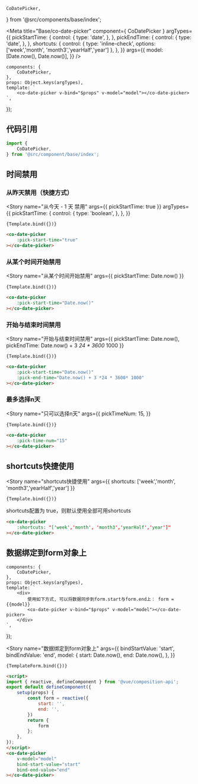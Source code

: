     CoDatePicker,
} from '@src/components/base/index';

<Meta
    title="Base/co-date-picker"
    component={ CoDatePicker }
    argTypes={{
        pickStartTime: {
            control: {
                type: 'date',
            },
        },
        pickEndTime: {
            control: {
                type: 'date',
            },
        },
        shortcuts: {
            control: {
                type: 'inline-check',
                options:  ['week','month', 'month3','yearHalf','year']
            },
        },
    }}
    args={{
        model: [Date.now(), Date.now()],
    }}
/>

    components: {
        CoDatePicker,
    },
    props: Object.keys(argTypes),
    template: `
        <co-date-picker v-bind="$props" v-model="model"></co-date-picker>
    `,
});

## 代码引用
```js
import {
    CoDatePicker,
} from '@src/component/base/index';
```

## 时间禁用
### 从昨天禁用（快捷方式）
<Story
    name="从今天 - 1 天 禁用"
    args={{
        pickStartTime: true
    }}
    argTypes={{
        pickStartTime: {
            control: {
                type: 'boolean',
            },
        },
    }}
>
    {Template.bind({})}
</Story>

```html
<co-date-picker
    :pick-start-time="true"
></co-date-picker>
```

### 从某个时间开始禁用
<Story
    name="从某个时间开始禁用"
    args={{
        pickStartTime: Date.now()
    }}
>
    {Template.bind({})}
</Story>

```html
<co-date-picker
    :pick-start-time="Date.now()"
></co-date-picker>
```

### 开始与结束时间禁用
<Story
    name="开始与结束时间禁用"
    args={{
        pickStartTime: Date.now(),
        pickEndTime: Date.now() + 3 *24 * 3600* 1000
    }}
>
    {Template.bind({})}
</Story>

```html
<co-date-picker
    :pick-start-time="Date.now()"
    :pick-end-time="Date.now() + 3 *24 * 3600* 1000"
></co-date-picker>
```

### 最多选择n天
<Story
    name="只可以选择n天"
    args={{
        pickTimeNum: 15,
    }}
>
    {Template.bind({})}
</Story>

```html
<co-date-picker
    :pick-time-num="15"
></co-date-picker>
```

## shortcuts快捷使用

<Story
    name="shortcuts快捷使用"
    args={{
        shortcuts: ['week','month', 'month3','yearHalf','year']
    }}
>
    {Template.bind({})}
</Story>

shortcuts配置为 true，则默认使用全部可用shortcuts

```html
<co-date-picker
    :shortcuts: "['week','month', 'month3','yearHalf','year']"
></co-date-picker>
```

## 数据绑定到form对象上
    components: {
        CoDatePicker,
    },
    props: Object.keys(argTypes),
    template: `
        <div>
            使用如下方式, 可以将数据同步到form.start与form.end上： form = {{model}}
            <co-date-picker v-bind="$props" v-model="model"></co-date-picker>
        </div>
    `,
});


<Story
    name="数据绑定到form对象上"
    args={{
        bindStartValue: 'start',
        bindEndValue: 'end',
        model: {
            start: Date.now(),
            end: Date.now(),
        },
    }}
>
    {TemplateForm.bind({})}
</Story>

```html
<script>
import { reactive, defineComponent } from '@vue/composition-api';
export default defineComponent({
    setup(props) {
        const form = reactive({
            start: '',
            end: '',
        })
        return {
            form
        };
    },
});
</script>
<co-date-picker
    v-model="model"
    bind-start-value="start"
    bind-end-value="end"
></co-date-picker>
```

<ArgsTable of={CoDatePicker} />
